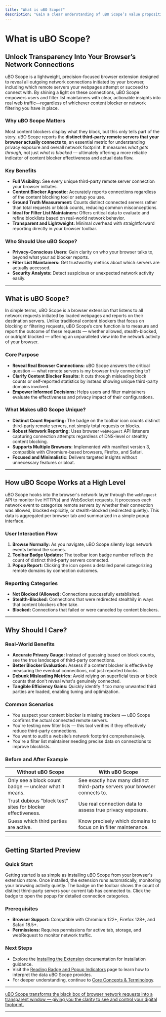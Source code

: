 ```yaml
---
title: "What is uBO Scope?"
description: "Gain a clear understanding of uBO Scope’s value proposition—helping users and filter maintainers see the true network connections made by their browser, regardless of which content blocker is in use. Learn why measuring distinct third-party remote servers is a better metric for privacy and security."
---
```


# What is uBO Scope?

## Unlock Transparency Into Your Browser’s Network Connections

uBO Scope is a lightweight, precision-focused browser extension designed to reveal all outgoing network connections initiated by your browser, including which remote servers your webpages attempt or succeed to connect with. By shining a light on these connections, uBO Scope empowers users and filter list maintainers with clear, actionable insights into real web traffic—regardless of whichever content blocker or network filtering you have in place.

### Why uBO Scope Matters

Most content blockers display what they block, but this only tells part of the story. uBO Scope reports the **distinct third-party remote servers that your browser actually connects to**, an essential metric for understanding privacy exposure and overall network footprint. It measures *what gets through*, not just *what is blocked* — ultimately offering a more reliable indicator of content blocker effectiveness and actual data flow.

### Key Benefits

- **Full Visibility:** See every unique third-party remote server connection your browser initiates.
- **Content Blocker Agnostic:** Accurately reports connections regardless of the content blocking tool or setup you use.
- **Ground Truth Measurement:** Counts distinct connected servers rather than total requests or block counts, reducing common misconceptions.
- **Ideal for Filter List Maintainers:** Offers critical data to evaluate and refine blocklists based on real-world network behavior.
- **Transparent and Lightweight:** Minimal overhead with straightforward reporting directly in your browser toolbar.

### Who Should Use uBO Scope?

- **Privacy-Conscious Users:** Gain clarity on who your browser talks to, beyond what your ad blocker reports.
- **Filter List Maintainers:** Get trustworthy metrics about which servers are actually accessed.
- **Security Analysts:** Detect suspicious or unexpected network activity easily.


---

## What is uBO Scope?

In simple terms, uBO Scope is a browser extension that listens to all network requests initiated by loaded webpages and reports on their destination servers. Unlike traditional content blockers that focus on blocking or filtering requests, uBO Scope’s core function is to measure and report the outcome of these requests — whether allowed, stealth-blocked, or outright blocked — offering an unparalleled view into the network activity of your browser.

### Core Purpose

- **Reveal Real Browser Connections:** uBO Scope answers the critical question — what remote servers is my browser truly connecting to?
- **Clarify Content Blocker Results:** It cuts through misleading block counts or self-reported statistics by instead showing unique third-party domains involved.
- **Empower Informed Decisions:** Helps users and filter maintainers evaluate the effectiveness and privacy impact of their configurations.

### What Makes uBO Scope Unique?

- **Distinct Count Reporting:** The badge on the toolbar icon counts distinct third-party remote servers, not simply total requests or blocks.
- **Robust Network Reporting:** Uses browser `webRequest` API listeners capturing connection attempts regardless of DNS-level or stealthy content blocking.
- **Supports Multiple Browsers:** Implemented with manifest version 3, compatible with Chromium-based browsers, Firefox, and Safari.
- **Focused and Minimalistic:** Delivers targeted insights without unnecessary features or bloat.

---

## How uBO Scope Works at a High Level

uBO Scope hooks into the browser's network layer through the `webRequest` API to monitor live HTTP(s) and WebSocket requests. It processes each network event to categorize remote servers by whether their connection was allowed, blocked explicitly, or stealth-blocked (redirected quietly). This data is aggregated per browser tab and summarized in a simple popup interface.

### User Interaction Flow

1. **Browse Normally:** As you navigate, uBO Scope silently logs network events behind the scenes.
2. **Toolbar Badge Updates:** The toolbar icon badge number reflects the count of distinct third-party servers connected.
3. **Popup Report:** Clicking the icon opens a detailed panel categorizing remote domains by connection outcomes.

### Reporting Categories

- **Not Blocked (Allowed):** Connections successfully established.
- **Stealth-Blocked:** Connections that were redirected stealthily in ways that content blockers often take.
- **Blocked:** Connections that failed or were canceled by content blockers.


---

## Why Should I Care?

### Real-World Benefits

- **Accurate Privacy Gauge:** Instead of guessing based on block counts, see the true landscape of third-party connections.
- **Better Blocker Evaluation:** Assess if a content blocker is effective by measuring the eventual connections, not just reported blocks.
- **Debunk Misleading Metrics:** Avoid relying on superficial tests or block counts that don't reveal what's genuinely connected.
- **Tangible Efficiency Gains:** Quickly identify if too many unwanted third parties are loaded, enabling tuning and optimization.

### Common Scenarios

- You suspect your content blocker is missing trackers — uBO Scope confirms the actual connected remote servers.
- You're testing new filter lists — this tool verifies if they effectively reduce third-party connections.
- You want to audit a website’s network footprint comprehensively.
- You're a filter list maintainer needing precise data on connections to improve blocklists.

### Before and After Example

| Without uBO Scope                                | With uBO Scope                                           |
|-------------------------------------------------|---------------------------------------------------------|
| Only see a block count badge — unclear what it means. | See exactly how many distinct third-party servers your browser connects to. |
| Trust dubious "block test" sites for blocker effectiveness. | Use real connection data to assess true privacy exposure. |
| Guess which third parties are active.            | Know precisely which domains to focus on in filter maintenance. |


---

## Getting Started Preview

### Quick Start

Getting started is as simple as installing uBO Scope from your browser's extension store. Once installed, the extension runs automatically, monitoring your browsing activity quietly. The badge on the toolbar shows the count of distinct third-party servers your current tab has connected to. Click the badge to open the popup for detailed connection categories.

### Prerequisites

- **Browser Support:** Compatible with Chromium 122+, Firefox 128+, and Safari 18.5+.
- **Permissions:** Requires permissions for active tab, storage, and webRequest to monitor network traffic.

### Next Steps

- Explore the [Installing the Extension]( /getting-started/installation-setup/install-extension ) documentation for installation guidance.
- Visit the [Reading Badge and Popup Indicators]( /guides/core-workflows/reading-badge-and-popup ) page to learn how to interpret the data uBO Scope provides.
- For deeper understanding, continue to [Core Concepts & Terminology]( /overview/product-intro-core-concepts/core-concepts-terminology ).


---

<u>uBO Scope transforms the black box of browser network requests into a transparent window — giving you the clarity to see and control your digital footprint.</u>


---